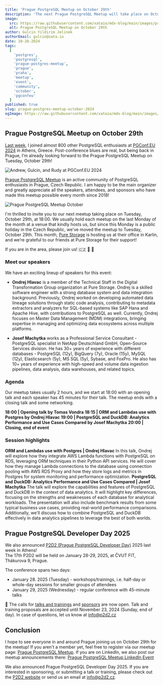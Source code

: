 ```yaml
---
title: 'Prague PostgreSQL Meetup on October 29th'
description: 'The next Prague PostgreSQL Meetup will take place on October 29th!'
image:
  src: https://raw.githubusercontent.com/xataio/mdx-blog/main/images/prague-postgres-meetup/prague-postgres-meetup@2x.png
  alt: Prague PostgreSQL Meetup on October 29th
author: Gulcin Yildirim Jelinek
authorEmail: gulcin@xata.io
date: 10-28-2024
tags:
  [
    'postgres',
    'postgresql',
    'prague-postgres-meetup',
    'prague',
    'praha',
    'meetup',
    'event',
    'community',
    'october',
    'pgconfeu'
  ]
published: true
slug: prague-postgres-meetup-october-2024
ogImage: https://raw.githubusercontent.com/xataio/mdx-blog/main/images/prague-postgres-meetup/prague-postgres-meetup-october-og@2x.png
---
```


## Prague PostgreSQL Meetup on October 29th

[Last week](https://xata.io/blog/pgconfeu-2024), I joined almost 800 other PostgreSQL enthusiasts at [PGConf.EU 2024](https://2024.pgconf.eu/) in Athens, Greece.
Post-conference blues are real, but being back in Prague, I’m already looking forward to the Prague PostgreSQL Meetup on Tuesday, October 29th!

![Andrew, Gulcin, and Rudy at PGConf.EU 2024](/images/prague-postgres-meetup/andrew-gulcin-rudy.png)

[Prague PostgreSQL Meetup](https://www.meetup.com/prague-postgresql-meetup/) is an active community of PostgreSQL enthusiasts in Prague, Czech Republic.
I am happy to be the main organizer and greatly appreciate all the speakers, attendees, and sponsors who have made this meetup possible every month since 2018!

![Prague PostgreSQL Meetup October](/images/prague-postgres-meetup/meetup-oct.png)

I'm thrilled to invite you to our next meetup taking place on Tuesday, October 29th, at 18:00.
We usually hold each meetup on the last Monday of the month at a venue that kindly hosts us, but since this Monday is a public holiday in the Czech Republic, we've moved the meetup to Tuesday, October 29th.
This month, [Pure Storage](https://www.purestorage.com/) is hosting us at their office in Karlin, and we’re grateful to our friends at Pure Storage for their support!

If you are in the area, please join us! 🇨🇿 💙 🐘

### Meet our speakers

We have an exciting lineup of speakers for this event:

- **Ondrej Hlavac** is a member of the Technical Staff in the Digital Transformation Group organization at Pure Storage. Ondrej is a skilled software engineer with a strong database system and data integration background. Previously, Ondrej worked on developing automated data lineage solutions through static code analysis, contributing to metadata extractors and analyzers for SQL-based systems like SAP Hana and Apache Hive, with contributions to PostgreSQL as well. Currently, Ondrej focuses on Master Data Management (MDM) integrations, bringing expertise in managing and optimizing data ecosystems across multiple platforms.

- **Josef Machytka** works as a Professional Service Consultant - PostgreSQL specialist in NetApp Deutschland GmbH, Open-Source Services division. He has 30+ years of experience with different databases - PostgreSQL (12y), BigQuery (7y), Oracle (15y), MySQL (12y), Elasticsearch (5y), MS SQL (5y), Sybase, and FoxPro. He also has 10+ years of experience with high-speed and volume data ingestion pipelines, data analysis, data warehouses, and related topics.

### Agenda

Our meetup takes usually 2 hours, and we start at 18:00 with an opening talk and each speaker has 45 minutes for their talk.
The meetup ends with a closing talk and some networking.

<Alert flexDirection="column" alignItems="flex-start" gap="1">
  <b>18:00 | Opening talk by Tomas Vondra</b>
</Alert>

<Alert flexDirection="column" alignItems="flex-start" gap="1">
  <b>18:15 | ORM and Lambdas use with Postgres by Ondrej Hlavac</b>
</Alert>

<Alert flexDirection="column" alignItems="flex-start" gap="1">
  <b>19:00 | PostgreSQL and DuckDB: Analytics Performance and Use Cases Compared by Josef Machytka</b>
</Alert>

<Alert flexDirection="column" alignItems="flex-start" gap="1">
  <b>20:00 | Closing, end of event</b>
</Alert>

### Session highlights

<Alert flexDirection="column" alignItems="flex-start" gap="1">
  <b>ORM and Lambdas use with Postgres | Ondrej Hlavac</b>
  <Box as="span" color="titleAccent">
    In this talk, Ondrej will explore how they integrate AWS Lambda functions with PostgreSQL on RDS, leveraging ORM
    techniques in their Python API services. He will cover how they manage Lambda connections to the database using
    connection pooling with AWS RDS Proxy and how they store logs and metrics in Postgres for system monitoring and
    performance optimization.
  </Box>
</Alert>

<Alert flexDirection="column" alignItems="flex-start" gap="1">
  <b>PostgreSQL and DuckDB: Analytics Performance and Use Cases Compared | Josef Machytka</b>
  <Box as="span" color="titleAccent">
    The talk will explore the capabilities and features of PostgreSQL and DuckDB in the context of data analytics. It
    will highlight key differences, focusing on the strengths and weaknesses of each database for analytical workloads.
    The presentation will also include benchmark results from some typical business use cases, providing real-world
    performance comparisons. Additionally, we'll discuss how to combine PostgreSQL and DuckDB effectively in data
    analytics pipelines to leverage the best of both worlds.
  </Box>
</Alert>

## Prague PostgreSQL Developer Day 2025

We also announced [P2D2 (Prague PostgreSQL Developer Day)](https://p2d2.cz/) 2025 last week in Athens!  
The 17th P2D2 will be held on January 28-29, 2025, at ČVUT FIT, Thákurova 9, Prague.

The conference spans two days:

- January 28. 2025 (Tuesday) - workshops/trainings, i.e. half-day or whole-day sessions for smaller groups of attendees
- January 29, 2025 (Wednesday) - regular conference with 45-minute talks

📣 The calls for [talks and trainings](https://docs.google.com/forms/d/1jm13YksXYUiM3dlwGjHPWMQwVGro4tQxrFYVoOP9PK8/viewform?edit_requested=true) and [sponsors](https://docs.google.com/forms/d/1Uq-lsYP3nj4w9KQGFyguOtZDSr8HYT26rbiMl47PjdY/viewform?edit_requested=true) are now open.
Talk and training proposals are accepted until November 23, 2024 (Sunday, end of day). In case of questions, let us know at info@p2d2.cz

## Conclusion

I hope to see everyone in and around Prague joining us on October 29th for the meetup!
If you aren't a member yet, feel free to register via our meetup page: [Prague PostgreSQL Meetup](https://www.meetup.com/prague-postgresql-meetup).
If you are on LinkedIn, we also post our meetup announcements there: [Prague PostgreSQL Meetup LinkedIn Event](https://www.linkedin.com/events/7251534755974770688/about/)

We also announced Prague PostgreSQL Developer Day 2025. If you are interested in sponsoring, or submitting a talk or training, please check out the [P2D2 website](https://p2d2.cz/) or send us an email at info@p2d2.cz.

